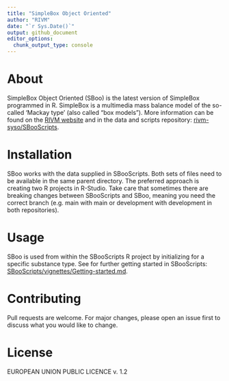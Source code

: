 ```yaml
---
title: "SimpleBox Object Oriented"
author: "RIVM"
date: "`r Sys.Date()`"
output: github_document
editor_options: 
  chunk_output_type: console
---
```


# About

SimpleBox Object Oriented (SBoo) is the latest version of SimpleBox programmed in R. SimpleBox is a multimedia mass balance model of the so-called ‘Mackay type’ (also called "box models"). More information can be found on the [RIVM website](https://www.rivm.nl/simplebox "simplebox") and in the data and scripts repository: [rivm-syso/SBooScripts](https://github.com/rivm-syso/SBooScripts "SBooScripts").

# Installation

SBoo works with the data supplied in SBooScripts. Both sets of files need to be available in the same parent directory. The preferred approach is creating two R projects in R-Studio. Take care that sometimes there are breaking changes between SBooScripts and SBoo, meaning you need the correct branch (e.g. main with main or development with development in both repositories).

# Usage

SBoo is used from within the SBooScripts R project by initializing for a specific substance type. See for further getting started in SBooScripts: [SBooScripts/vignettes/Getting-started.md](https://github.com/rivm-syso/SBooScripts/blob/development/vignettes/Getting-started.md "getting started").

# Contributing

Pull requests are welcome. For major changes, please open an issue first to discuss what you would like to change.

# License

EUROPEAN UNION PUBLIC LICENCE v. 1.2
